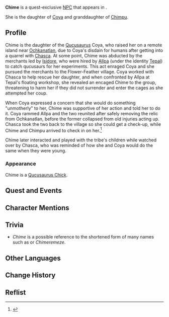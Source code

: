 {{Character_Infobox
|type             = Quest NPC
|image            = NPC Chime.png
|group            = Qucusaurus
|group2           = Saurians
|region           = Natlan
|location         = Natlan
|affiliation      = Flower-Feather Clan
|mother           = Coya
|relative         = Chimpu
|relativeNote     = grandmother
}}
'''Chime''' is a quest-exclusive [[NPC]] that appears in {{Quest|Guns and Wings}}.

She is the daughter of [[Coya]] and granddaughter of [[Chimpu]].                                                                                                                                                               

==Profile==
Chime is the daughter of the [[Qucusaurus]] Coya, who raised her on a remote island near [[Ochkanatlan]], due to Coya's disdain for humans after getting into a quarrel with [[Chasca]]. At some point, Chime was abducted by the merchants led by [[Isidore]], who were hired by [[Allpa]] (under the identity [[Tepal]]) to catch qucusaurs for her experiments. This act enraged Coya and she pursued the merchants to the Flower-Feather village. Coya worked with Chasca to help rescue her daughter, and when confronted by Allpa at Tepal's floating workshop, she revealed an encaged Chime to the group, threatening to harm her if they did not surrender and enter the cages as she attempted her coup.

When Coya expressed a concern that she would do something "unmotherly" to her, Chime was supportive of her action and told her to do it. Coya rammed Allpa and the two reunited after safely removing the relic from Ochkanatlan, before the former collapsed from old injuries acting up. Chasca took the two back to the village so she could get a check-up, while Chime and Chimpu arrived to check in on her.<ref>{{Ref/Quest|Time for the Showdown}}</ref>

Chime later interacted and played with the tribe's children while watched over by Chasca, who was reminded of how she and Coya would do the same when they were young.

===Appearance===
Chime is a [[Qucusaurus Chick]].

==Quest and Events==
{{Quests and Events}}

==Character Mentions==
{{Character Mentions}}

==Trivia==
* ''Chime'' is a possible reference to the shortened form of many {{w|Igbo people|Igbo}} names such as {{w|Chimezie}} or ''Chimeremeze''.
==Other Languages==
{{Other Languages
|en       = Chime
|zhs      = 奇梅
|zhs_rm   = Qíméi
|zht      = 奇梅
|zht_rm   = Qíméi
|ja       = チメ
|ko       = 치메
|es       = Chime
|fr       = Chime
|ru       = Кимэ
|th       = Chime
|vi       = Chime
|de       = Chime
|id       = Chime
|pt       = Chime
|tr       = Chime
|it       = Chime
}}

==Change History==
{{Change History|5.2}}

==Reflist==
{{Reflist}}